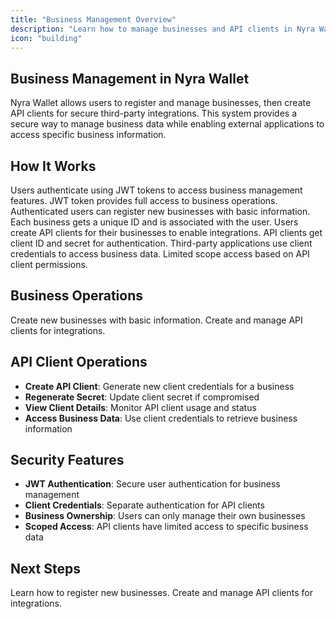 ```yaml
---
title: "Business Management Overview"
description: "Learn how to manage businesses and API clients in Nyra Wallet"
icon: "building"
---
```


## Business Management in Nyra Wallet

Nyra Wallet allows users to register and manage businesses, then create API clients for secure third-party integrations. This system provides a secure way to manage business data while enabling external applications to access specific business information.

## How It Works

<Steps>
<Step title="User Authentication">
  Users authenticate using JWT tokens to access business management features.
  
  <Check>
  JWT token provides full access to business operations.
  </Check>
</Step>

<Step title="Business Registration">
  Authenticated users can register new businesses with basic information.
  
  <Check>
  Each business gets a unique ID and is associated with the user.
  </Check>
</Step>

<Step title="API Client Creation">
  Users create API clients for their businesses to enable integrations.
  
  <Check>
  API clients get client ID and secret for authentication.
  </Check>
</Step>

<Step title="API Access">
  Third-party applications use client credentials to access business data.
  
  <Check>
  Limited scope access based on API client permissions.
  </Check>
</Step>
</Steps>

## Business Operations

<CardGroup cols={2}>
<Card title="Register Business" icon="plus" href="/business/register">
  Create new businesses with basic information.
</Card>

<Card title="Manage API Clients" icon="key" href="/business/api-clients">
  Create and manage API clients for integrations.
</Card>
</CardGroup>

## API Client Operations

- **Create API Client**: Generate new client credentials for a business
- **Regenerate Secret**: Update client secret if compromised
- **View Client Details**: Monitor API client usage and status
- **Access Business Data**: Use client credentials to retrieve business information

## Security Features

- **JWT Authentication**: Secure user authentication for business management
- **Client Credentials**: Separate authentication for API clients
- **Business Ownership**: Users can only manage their own businesses
- **Scoped Access**: API clients have limited access to specific business data

## Next Steps

<Card title="Business Registration" icon="plus" href="/business/register">
  Learn how to register new businesses.
</Card>

<Card title="API Client Management" icon="key" href="/business/api-clients">
  Create and manage API clients for integrations.
</Card>
